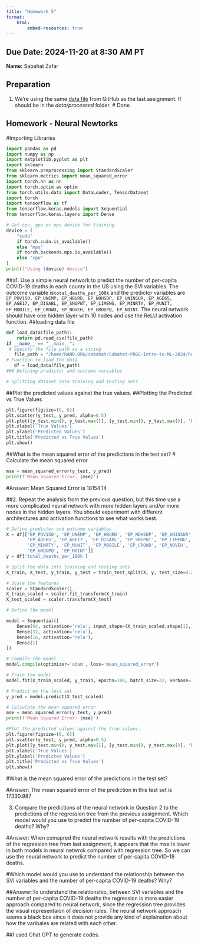 ```yaml
---
title: "Homework 5"
format: 
    html:
        embed-resources: true
---
```



__Due Date:__ 2024-11-20 at 8:30 AM PT
---


__Name:__ Sabahat Zafar


## Preparation

1. We're using the same [data file](https://github.com/gabehassler/PRGS-Intro-to-ML-2024/blob/main/data/processed/svi_covid.csv) from GitHub as the last assignment.
If should be in the _data/processed_ folder.
# Done


## Homework - Neural Newtorks
#Importing Libraries
```python
import pandas as pd
import numpy as np
import matplotlib.pyplot as plt
import sklearn
from sklearn.preprocessing import StandardScaler
from sklearn.metrics import mean_squared_error
import torch.nn as nn
import torch.optim as optim
from torch.utils.data import DataLoader, TensorDataset
import torch
import tensorflow as tf
from tensorflow.keras.models import Sequential
from tensorflow.keras.layers import Dense
```
```python
# Get cpu, gpu or mps device for training.
device = (
    "cuda"
    if torch.cuda.is_available()
    else "mps"
    if torch.backends.mps.is_available()
    else "cpu"
)
print(f"Using {device} device")

```


##a1. Use a simple neural network to predict the number of per-capita COVID-19 deaths in each county in the US using the SVI variables.
The outcome variable is`total_deaths_per_100k` and the predictor variables are `EP_POV150, EP_UNEMP, EP_HBURD, EP_NOHSDP, EP_UNINSUR, EP_AGE65, EP_AGE17, EP_DISABL, EP_SNGPNT, EP_LIMENG, EP_MINRTY, EP_MUNIT, EP_MOBILE, EP_CROWD, EP_NOVEH, EP_GROUPQ, EP_NOINT`.
The neural network should have one hidden layer with 10 nodes and use the ReLU activation function.
##loading data file
```python
def load_data(file_path):
    return pd.read_csv(file_path)
if __name__ == "__main__":
 # Specify the file path as a string
   file_path = "/home/RAND.ORG/sabahat/Sabahat-PRGS-Intro-to-ML-2024/homework/code/data/processed/svi_covid.csv"
# Function to load the data
   df = load_data(file_path)
### Defining predictor and outcome variables

# Splitting dataset into training and testing sets


```

##Plot the predicted values against the true values.
##Plotting the Predicted vs True Values

```python
plt.figure(figsize=(8, 6))
plt.scatter(y_test, y_pred, alpha=0.5)
plt.plot([y_test.min(), y_test.max()], [y_test.min(), y_test.max()], 'k--', lw=2)
plt.xlabel('True Values')
plt.ylabel('Predicted Values')
plt.title('Predicted vs True Values')
plt.show()
```

##What is the mean squared error of the 
predictions in the test set?
# Calculate the mean squared error
```python
mse = mean_squared_error(y_test, y_pred)
print(f'Mean Squared Error: {mse}')
```

#Answer: Mean Squared Error is 18154.14


##2. Repeat the analysis from the previous question, but this time use a more complicated neural network with more hidden layers and/or more nodes in the hidden layers.
You should experiment with different architectures and activation functions to see what works best.
```python
# Define predictor and outcome variables
X = df[['EP_POV150', 'EP_UNEMP', 'EP_HBURD', 'EP_NOHSDP', 'EP_UNINSUR', 
        'EP_AGE65', 'EP_AGE17', 'EP_DISABL', 'EP_SNGPNT', 'EP_LIMENG', 
        'EP_MINRTY', 'EP_MUNIT', 'EP_MOBILE', 'EP_CROWD', 'EP_NOVEH', 
        'EP_GROUPQ', 'EP_NOINT']]
y = df['total_deaths_per_100k']

# Split the data into training and testing sets
X_train, X_test, y_train, y_test = train_test_split(X, y, test_size=0.2, random_state=42)

# Scale the features
scaler = StandardScaler()
X_train_scaled = scaler.fit_transform(X_train)
X_test_scaled = scaler.transform(X_test)

# Define the model

model = Sequential([
    Dense(64, activation='relu', input_shape=(X_train_scaled.shape[1],)),
    Dense(32, activation='relu'),
    Dense(16, activation='relu'),
    Dense(1)
])

# Compile the model
model.compile(optimizer='adam', loss='mean_squared_error')

# Train the model
model.fit(X_train_scaled, y_train, epochs=100, batch_size=32, verbose=1)

# Predict on the test set
y_pred = model.predict(X_test_scaled)

# Calculate the mean squared error
mse = mean_squared_error(y_test, y_pred)
print(f'Mean Squared Error: {mse}')

#Plot the predicted values against the true values.
plt.figure(figsize=(8, 6))
plt.scatter(y_test, y_pred, alpha=0.5)
plt.plot([y_test.min(), y_test.max()], [y_test.min(), y_test.max()], 'k--', lw=2)
plt.xlabel('True Values')
plt.ylabel('Predicted Values')
plt.title('Predicted vs True Values')
plt.show()
```

#What is the mean squared error of the predictions in the test set?

#Answer: The mean squared error of the prediction in this test set is 17330.987


3. Compare the predictions of the neural network in Question 2 to the predictions of the regression tree from the previous assignment. Which model would you use to predict the number of per-capita COVID-19 deaths? Why?

#Answer: When comapred the neural network results with the predictions of the regression tree from last assignment, it appears that the mse is lower in both models in neural netwrok compared with regression tree. So we can use the neural network to predict the number of per-capita COVID-19 deaths.

#Which model would you use to understand the relationship between the SVI variables and the number of per-capita COVID-19 deaths? Why?

##Answer:To understand the relationship, between SVI  variables and the number of per-capita COVID-19 deaths the regression is more easier  approach compared to neural network, since the regression tree provides the visual representaion of decision rules. The neural network approach seems a black box since it does not provide any kind of explaination about how the  varibales are related with each other.

##I used Chat GPT to generate codes.